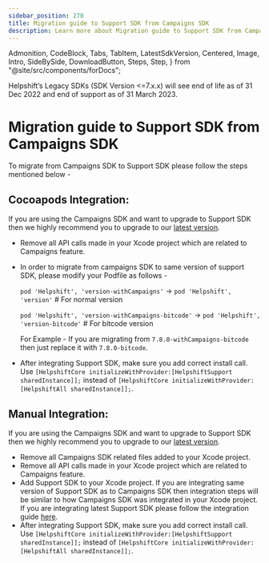 ```yaml
---
sidebar_position: 270
title: Migration guide to Support SDK from Campaigns SDK
description: Learn more about Migration guide to Support SDK from Campaigns SDK
---
```


  Admonition,
  CodeBlock,
  Tabs,
  TabItem,
  LatestSdkVersion,
  Centered,
  Image,
  Intro,
  SideBySide,
  DownloadButton,
  Steps,
  Step,
} from "@site/src/components/forDocs";

<Admonition type="danger" title="Important">

Helpshift’s Legacy SDKs (SDK Version <=7.x.x) will see end of life as of 31 Dec 2022 and end of support as of 31 March 2023.

</Admonition>

# Migration guide to Support SDK from Campaigns SDK

To migrate from Campaigns SDK to Support SDK please follow the steps mentioned below -

## Cocoapods Integration:

<Admonition type="info" title="Note">

If you are using the Campaigns SDK and want to upgrade to Support SDK then we highly recommend you to upgrade to our [latest version](https://developers.helpshift.com/ios/getting-started#cocoapods).

</Admonition>

- Remove all API calls made in your Xcode project which are related to Campaigns feature.
- In order to migrate from campaigns SDK to same version of support SDK, please modify your Podfile as follows -

  `pod 'Helpshift', 'version-withCampaigns'` → `pod 'Helpshift', 'version'` # For normal version

  `pod 'Helpshift', 'version-withCampaigns-bitcode'` → `pod 'Helpshift', 'version-bitcode'` # For bitcode version

  For Example - If you are migrating from `7.8.0-withCampaigns-bitcode` then just replace it with `7.8.0-bitcode`.

- After integrating Support SDK, make sure you add correct install call. Use `[HelpshiftCore initializeWithProvider:[HelpshiftSupport sharedInstance]];` instead of `[HelpshiftCore initializeWithProvider:[HelpshiftAll sharedInstance]];`.

## Manual Integration:

<Admonition type="info" title="Note">

If you are using the Campaigns SDK and want to upgrade to Support SDK then we highly recommend you to upgrade to our [latest version](https://developers.helpshift.com/ios/getting-started#manual-integration).

</Admonition>

- Remove all Campaigns SDK related files added to your Xcode project.
- Remove all API calls made in your Xcode project which are related to Campaigns feature.
- Add Support SDK to your Xcode project. If you are integrating same version of Support SDK as to Campaigns SDK then integration steps will be similar to how Campaigns SDK was integrated in your Xcode project. If you are integrating latest Support SDK please follow the integration guide [here](https://developers.helpshift.com/ios/getting-started#manual-integration).
- After integrating Support SDK, make sure you add correct install call. Use `[HelpshiftCore initializeWithProvider:[HelpshiftSupport sharedInstance]];` instead of `[HelpshiftCore initializeWithProvider:[HelpshiftAll sharedInstance]];`.
